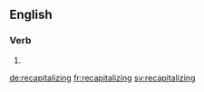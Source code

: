 ==English==

===Verb===
{{head|en}}

# {{present participle of|recapitalize|lang=en}}

[[de:recapitalizing]]
[[fr:recapitalizing]]
[[sv:recapitalizing]]